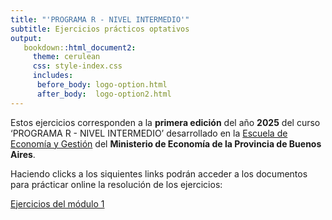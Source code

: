```yaml
---
title: "'PROGRAMA R - NIVEL INTERMEDIO'"
subtitle: Ejercicios prácticos optativos
output:
   bookdown::html_document2:
     theme: cerulean
     css: style-index.css
     includes:
      before_body: logo-option.html
      after_body:  logo-option2.html
---
```



Estos ejercicios corresponden a la **primera edición** del año **2025** del curso 'PROGRAMA R - NIVEL INTERMEDIO' desarrollado en la [Escuela de Economía y Gestión](https://escuelamunicipal.economia.gba.gob.ar/) del **Ministerio de Economía de la Provincia de Buenos Aires**.

Haciendo clicks a los siquientes links podrán acceder a los documentos para prácticar online la resolución de los ejercicios:

<a href="https://nahuelbargas.github.io/res_ejer_R_intermedio_EEG/resolucion_ejercicios_m1-live.html"> Ejercicios del módulo 1 </a>